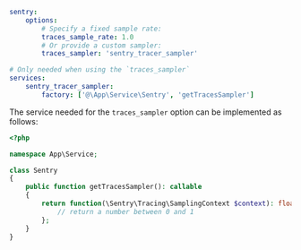 ```yaml {filename:config/packages/sentry.yaml}
sentry:
    options:
        # Specify a fixed sample rate:
        traces_sample_rate: 1.0
        # Or provide a custom sampler:
        traces_sampler: 'sentry_tracer_sampler'

# Only needed when using the `traces_sampler`
services:
    sentry_tracer_sampler:
        factory: ['@\App\Service\Sentry', 'getTracesSampler']
```

The service needed for the `traces_sampler` option can be implemented as follows:

```php {filename:src/Service/Sentry.php}
<?php

namespace App\Service;

class Sentry
{
    public function getTracesSampler(): callable
    {
        return function(\Sentry\Tracing\SamplingContext $context): float {
            // return a number between 0 and 1
        };
    }
}
```
